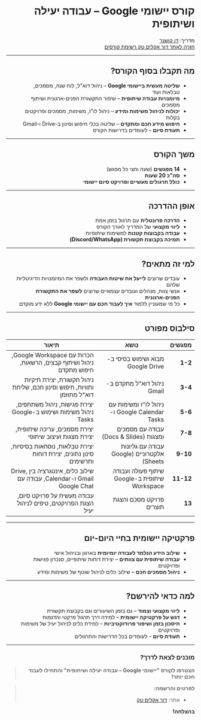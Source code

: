 <div dir="rtl">

# קורס יישומי Google – עבודה יעילה ושיתופית

<div className="instructor">
  מדריך: <a href="https://doraclimtech.com/about">דן קושנר</a>
  <div className="back-link">
    <a href="https://doraclimtech.com/lessons/courses">חזרה לאתר דור אקלים טק רשימת קורסים</a>
  </div>
</div>

---

## מה תקבלו בסוף הקורס?

- **שליטה מעשית ביישומי Google** – ניהול דוא"ל, לוח שנה, מסמכים, טבלאות ועוד
- **מיומנויות עבודה שיתופית** – שיפור התקשורת הפנים-ארגונית ושיתוף מסמכים
- **יכולות לניהול משימות ומידע** – ניהול לו"ז, משימות, מסמכים ופרויקטים בקלות
- **חיפוש מידע חכם ומתקדם** – שליטה בכלי חיפוש וסינון ב-Drive ו-Gmail
- **תעודת סיום** – לעומדים בדרישות הקורס

---

## משך הקורס

- **14 מפגשים** (שעה וחצי כל מפגש)
- **סה"כ 20 שעות**
- **כולל תרגולים מעשיים ופרויקט סיום יישומי**

---

## אופן ההדרכה

- **הדרכה פרונטלית** עם תרגול בזמן אמת
- **ליווי מקצועי** של המדריך לאורך הקורס
- **עבודה בקבוצות קטנות** למשימות שיתופיות
- **תמיכה בקבוצת תקשורת (Discord/WhatsApp)**

---

## למי זה מתאים?

- עובדים שרוצים **לייעל את שיטות העבודה** ולשפר את המיומנויות הדיגיטליות שלהם
- אנשי צוות, מנהלים ועובדים עצמאיים שרוצים **לשפר את התקשורת הפנים-ארגונית**
- כל מי שמעוניין ללמוד **איך לעבוד חכם עם יישומי Google** ללא ידע מוקדם

---

## סילבוס מפורט

| מפגשים | נושא | תיאור |
|---------|------|--------|
| **1-2** | מבוא ושימוש בסיסי ב-Google Drive | הכרות עם Google Workspace, ניהול ושיתוף קבצים, הרשאות, חיפוש מתקדם |
| **3-4** | ניהול דוא"ל מתקדם ב-Gmail | ניהול תקשורת, יצירת תיקיות ותוויות, חיפוש וסינון חכם, שליחת דוא"ל מתוזמן |
| **5-6** | ניהול לו"ז ומשימות עם Google Calendar ו-Tasks | יצירת פגישות, ניהול משתתפים, ניהול משימות ושימוש ב-Google Tasks |
| **7-8** | עבודה עם מסמכים ומצגות (Docs & Slides) | יצירת מסמכים, עריכה שיתופית, יצירת מצגות ועיצוב שיתופי |
| **9-10** | עבודה עם גליונות אלקטרוניים (Google Sheets) | יצירת טבלאות, נוסחאות בסיסיות, סינון נתונים, יצירת דוחות ותרשימים |
| **11-12** | שיתוף פעולה ועבודה שיתופית ב-Google Workspace | שילוב כלים, אינטגרציה בין Drive, Gmail ו-Calendar, עבודה עם Google Chat |
| **13** | פרויקט מסכם והצגת תוצרים | עבודה מעשית על פרויקט סיום, הצגת הפרויקטים, טיפים לניהול יעיל |

---

## פרקטיקה יישומית בחיי היום-יום

- **שילוב הידע הנלמד לעבודה יומיומית** בארגון ובניהול אישי
- **עבודה שיתופית עם צוותים** – יצירת דוחות שיתופיים, סנכרון פגישות ופרויקטים
- **ניהול מסמכים חכם** – שילוב כלים לניהול שוטף של משימות ומידע

---

## למה כדאי להירשם?

- **ליווי מקצועי וצמוד** – גם בזמן השיעורים וגם בקבוצת תקשורת
- **דגש על פרקטיקה יישומית** – למידה דרך תרגול פרקטי והדגמות
- **חיסכון בזמן ושיפור פרודוקטיביות** – למידת כלים לניהול יעיל של משימות ופרויקטים
- **תעודת סיום** – לעומדים בכל הדרישות והתרגולים

---

### מוכנים לצאת לדרך?

> **הצטרפו לקורס "יישומי Google – עבודה יעילה ושיתופית" והתחילו לעבוד חכם יותר!**

> **לפרטים והרשמה:**
> - אתר: [דור אקלים טק](https://doraclimtech.com/contact)

**בהצלחה!**
</div>
